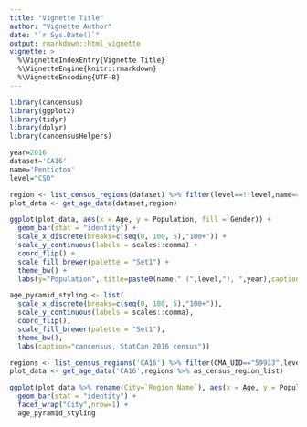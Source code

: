 ```yaml
---
title: "Vignette Title"
author: "Vignette Author"
date: "`r Sys.Date()`"
output: rmarkdown::html_vignette
vignette: >
  %\VignetteIndexEntry{Vignette Title}
  %\VignetteEngine{knitr::rmarkdown}
  %\VignetteEncoding{UTF-8}
---
```



```r
library(cancensus)
library(ggplot2)
library(tidyr)
library(dplyr)
library(cancensusHelpers)

```


```r
year=2016
dataset='CA16'
name='Penticton'
level="CSD"

region <- list_census_regions(dataset) %>% filter(level==!!level,name==!!name) %>% as_census_region_list
plot_data <- get_age_data(dataset,region)

ggplot(plot_data, aes(x = Age, y = Population, fill = Gender)) + 
  geom_bar(stat = "identity") +
  scale_x_discrete(breaks=c(seq(0, 100, 5),"100+")) +
  scale_y_continuous(labels = scales::comma) +
  coord_flip() + 
  scale_fill_brewer(palette = "Set1") + 
  theme_bw() +
  labs(y="Population", title=paste0(name," (",level,"), ",year),caption="cancensus, StatCan 2016 census")

```

```r
age_pyramid_styling <- list(
  scale_x_discrete(breaks=c(seq(0, 100, 5),"100+")),
  scale_y_continuous(labels = scales::comma),
  coord_flip(),
  scale_fill_brewer(palette = "Set1"),
  theme_bw(),
  labs(caption="cancensus, StatCan 2016 census"))

regions <- list_census_regions('CA16') %>% filter(CMA_UID=="59933",level=="CSD") %>% top_n(2,pop)
plot_data <- get_age_data('CA16',regions %>% as_census_region_list)

ggplot(plot_data %>% rename(City=`Region Name`), aes(x = Age, y = Population, fill = Gender)) + 
  geom_bar(stat = "identity") +
  facet_wrap("City",nrow=1) +
  age_pyramid_styling

```


